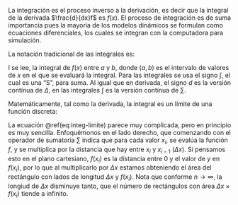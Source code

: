 La integración es el proceso inverso a la derivación, es decir que la integral de la derivada $\frac{d}{dx}f$ es $f(x)$. El proceso de integración es de suma importancia pues la mayoría de los modelos dinámicos se formulan como ecuaciones diferenciales, los cuales se integran con la computadora para simulación.

La notación tradicional de las integrales es:

\begin{equation}
    \int_a^b \!f(x) dx
\end{equation}

I se lee, la integral de $f(x)$ entre $a$ y $b$, donde $(a, b)$ es el intervalo de valores de $x$ en el que se evaluará la integral. Para las integrales se usa el signo $\int$, el cual es una "S", para suma. Al igual que en derivada, el signo $d$ es la versión contínua de $\Delta$, en las integrales $\int$ es la versión contínua de $\sum$.

Matemáticamente, tal como la derivada, la integral es un límite de una función discreta:

\begin{equation}
    \int_a^b \!f(x) dx = \lim \limits_{n \righarrow \infty} \sum_{i = 1}^n f(x_i) \Delta x (\#eq:integ-limite)
\end{equation}

La ecuación \@ref(eq:integ-limite) parece muy complicada, pero en principio es muy sencilla. Enfoquémonos en el lado derecho, que comenzando con el operador de sumatoria $\sum$ indica que para cada valor $x_i$, se evalúa la función $f$, y se multiplica por la distancia que hay entre $x_i$ y $x_{i-1}$ ($\Delta x$). Si pensamos esto en el plano cartesiano, $f(x_i)$ es la distancia entre $0$ y el valor de $y$ en $f(x_i)$, por lo que al multiplicarlo por $\Delta x$ estamos obteniendo el área del rectángulo con lados de longitud $\Delta x$ y $f(x_i)$. Nota que conforme $n \rightarrow \infty$, la longiud de $\Delta x$ disminuye tanto, que el número de rectángulos con área $\Delta x \times f(x_i)$ tiende a infinito.

